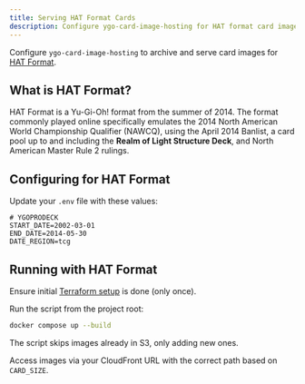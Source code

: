```yaml
---
title: Serving HAT Format Cards
description: Configure ygo-card-image-hosting for HAT format card images.
---
```



Configure `ygo-card-image-hosting` to archive and serve card images for [HAT Format](https://hatformatmeta.com/).

## What is HAT Format?

HAT Format is a Yu-Gi-Oh! format from the summer of 2014. The format commonly played online specifically emulates the 2014 North American World Championship Qualifier (NAWCQ), using the April 2014 Banlist, a card pool up to and including the **Realm of Light Structure Deck**, and North American Master Rule 2 rulings.

## Configuring for HAT Format

Update your `.env` file with these values:

```dotenv
# YGOPRODECK
START_DATE=2002-03-01
END_DATE=2014-05-30
DATE_REGION=tcg
```

## Running with HAT Format

Ensure initial [Terraform setup](/ygo-card-image-hosting/getting-started/running-the-project/#set-up-aws-infrastructure-with-terraform) is done (only once).

Run the script from the project root:

```bash
docker compose up --build
```

<Aside>The script skips images already in S3, only adding new ones.</Aside>

Access images via your CloudFront URL with the correct path based on `CARD_SIZE`.
